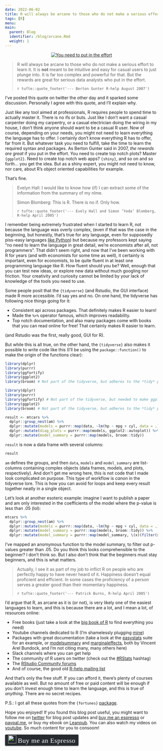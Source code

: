 ```yaml
---
date: 2022-06-02
title: R will always be arcane to those who do not make a serious effort to learn it...
tags: [R]
menu:
main:
  parent: Blog
  identifier: /blog/arcane.Rmd
  weight: 1
---
```


<div style="text-align:center;">
<p><a href="https://adv-r.hadley.nz/">
<img src="/img/third_impact.png" title = "You need to put in the effort"></a></p>
</div>


> R will always be arcane to those who do not make a serious effort to learn it. 
> It is **not** meant to be intuitive and easy for casual users to just plunge into.
> It is far too complex and powerful for that. 
> But the rewards are great for serious data analysts who put in the effort.
>
> `r tufte::quote_footer('--- Berton Gunter R-help August 2007')`

I've posted this quote on twitter the other day and it sparked some discussion. Personally I agree
with this quote, and I'll explain why.

Just like any tool aimed at professionals, R requires people to spend time to actually master it.
There is no ifs or buts. Just like I don't want a casual carpenter doing my carpentry, or a casual
electrician doing the wiring in my house, I don't think anyone should want to be a casual R user.
Now of course, depending on your needs, you might not need to learn everything the language has to
offer. I certainly don't know everything R has to offer, far from it. But whatever task you need to
fulfill, take the time to learn the required syntax and packages. As Berton Gunter said in 2007,
*the rewards are great* if you put in the effort. You need to create top notch plots? Master
`{ggplot2}`. Need to create top notch web apps? `{shiny}`, and so on and so forth... you get the
idea. But as a shiny expert, you might not need to know, nor care, about R's object oriented
capabilities for example.

That's fine.

> Evelyn Hall: I would like to know how (if) I can extract some of the information from the summary of my nlme.
> 
> Simon Blomberg: This is R. There is no if. Only how.
> 
>  `r tufte::quote_footer('--- Evely Hall and Simon ’Yoda’ Blomberg, R-help April 2005')`

I remember being extremely frustrated when I started to learn R, not because the language was
overly complex, (even if that was the case in the beginning, but honestly, that's true for any
language, even for supposedly piss-easy languages [like
Python](https://twitter.com/Aella_Girl/status/1522633160483385345)) but because my professors kept
saying "no need to learn the language in great detail, we're economists after all, not
programmers". That didn't seem right, and now that I've been working with R for years (and with
economists for some time as well), it certainly is important, even for economists, to be quite
fluent in at least one programming language like R. How fluent should you be? Well, enough that you
can test new ideas, or explore new data without much googling nor friction. Your creativity and
curiosity cannot be limited by your lack of knowledge of the tools you need to use.

Some people posit that the `{tidyverse}` (and Rstudio, the GUI interface) made R more accessible.
I'd say yes and no. On one hand, the tidyverse has following nice things going for it:

- Consistent api across packages. That definitely makes R easier to learn!
- Made the `%>%` operator famous, which improves readability.
- Top notch documentation, and also many packages come with books that you can read online for free! That certainly makes R easier to learn.

(and Rstudio was the first, really good, GUI for R).

But while this is all true, on the other hand, the `{tidyverse}` also makes it possible to write
code like this (I'll be using the `package::function()` to make the origin of the functions clear):

```r
library(dplyr)
library(purrr)
library(ggfortify)
library(ggplot2)
library(broom) # Not part of the tidyverse, but adheres to the *tidy* principles
```

```r
library(dplyr)
library(purrr)
library(ggfortify) # Not part of the tidyverse, but needed to make ggplot2::autoplot work on lm
library(ggplot2)
library(broom) # Not part of the tidyverse, but adheres to the *tidy* principles

result <- mtcars %>%
  dplyr::group_nest(am) %>%
  dplyr::mutate(models = purrr::map(data, ~lm(hp ~ mpg + cyl, data = .))) %>%
  dplyr::mutate(diag_plots = purrr::map(models, ggplot2::autoplot)) %>%
  dplyr::mutate(model_summary = purrr::map(models, broom::tidy))

```

`result` is now a data frame with several columns:

```r
result
```

`am` defines the groups, and then `data`, `models` and `model_summary` are list-columns containing
complex objects (data frames, models, and plots, respectively). And don't get me wrong here,
this is not code that I made look complicated on purpose. This type of workflow is *canon*
in the tidyverse lore. This is how you can avoid for loops and keep every result together neatly
in a single object. 

Let's look at another esoteric example: imagine I want to publish a paper and am only interested in
the coefficients of the model where the p-value is less than .05 (lol):

```r
mtcars %>%
  dplyr::group_nest(am) %>%
  dplyr::mutate(models = purrr::map(data, ~lm(hp ~ mpg + cyl, data = .))) %>%
  dplyr::mutate(model_summary = purrr::map(models, broom::tidy)) %>%
  dplyr::mutate(model_summary = purrr::map(model_summary, \(x)(filter(x, p.value < .05))))

```

I've mapped an anomymous function to the model summary, to filter out p-values greater than .05.
Do you think this looks comprehensible to the beginner? I don't think so. But I also don't think that
the beginners must stay beginners, and this is what matters. 

> Actually, I see it as part of my job to inflict R on people who are perfectly happy to have never heard of it.
> Happiness doesn't equal proficient and efficient. 
> In some cases the proficiency of a person serves a greater good than their momentary happiness.
> 
>  `r tufte::quote_footer('--- Patrick Burns, R-help April 2005')`

I'd argue that R, as arcane as it is (or not), is very likely one of the easiest languages to
learn, and this is because there are a lot, and I mean a lot, of resources online:

- Free books (just take a look at the [big book of R](https://www.bigbookofr.com/) to find everything you need)
- Youtube channels dedicated to R (I'm shamelessly plugging [mine](https://www.youtube.com/channel/UCTZXht1RTL2Duc3eU8MYGzQ))
- Packages with great documentation (take a look at the [easystats](https://easystats.github.io/easystats/) suite for an example,
or [modelsummary](https://vincentarelbundock.github.io/modelsummary/index.html) and [marginaleffects](https://vincentarelbundock.github.io/marginaleffects/), both by Vincent Arel Bundock, and I'm not citing many, many others here)
- Slack channels where you can get help
- The community of R users on twitter (check out the [#RStats](https://twitter.com/hashtag/rstats) hashtag)
- The [RStudio Community forums](https://community.rstudio.com/#)
- And of course, the good old [R-help mailing list](https://stat.ethz.ch/mailman/listinfo/r-help)

And that's only the free stuff. If you can afford it, there's plenty of courses available as well.
But no amount of free or paid content will be enough if you don't invest enough time to learn the language,
and this is true of *anything*. There are no secret recipes.

P.S.: I got all these quotes from the `{fortunes}` [package](https://cran.r-project.org/web/packages/fortunes/index.html).

<p>Hope you enjoyed! If you found this blog post useful, you might want to follow
me on <a href="https://www.twitter.com/brodriguesco">twitter</a> for blog post updates and
<a href="https://www.buymeacoffee.com/brodriguesco">buy me an espresso</a> or <a href="https://www.paypal.me/brodriguesco">paypal.me</a>, or buy my ebook on <a href="https://leanpub.com/modern_tidyverse">Leanpub</a>.
You can also watch my videos on <a href="https://www.youtube.com/c/BrunoRodrigues1988/">youtube</a>.
So much content for you to consoom!</p>
<style>.bmc-button img{width: 27px !important;margin-bottom: 1px !important;box-shadow: none !important;border: none !important;vertical-align: middle !important;}.bmc-button{line-height: 36px !important;height:37px !important;text-decoration: none !important;display:inline-flex !important;color:#ffffff !important;background-color:#272b30 !important;border-radius: 3px !important;border: 1px solid transparent !important;padding: 1px 9px !important;font-size: 22px !important;letter-spacing:0.6px !important;box-shadow: 0px 1px 2px rgba(190, 190, 190, 0.5) !important;-webkit-box-shadow: 0px 1px 2px 2px rgba(190, 190, 190, 0.5) !important;margin: 0 auto !important;font-family:'Cookie', cursive !important;-webkit-box-sizing: border-box !important;box-sizing: border-box !important;-o-transition: 0.3s all linear !important;-webkit-transition: 0.3s all linear !important;-moz-transition: 0.3s all linear !important;-ms-transition: 0.3s all linear !important;transition: 0.3s all linear !important;}.bmc-button:hover, .bmc-button:active, .bmc-button:focus {-webkit-box-shadow: 0px 1px 2px 2px rgba(190, 190, 190, 0.5) !important;text-decoration: none !important;box-shadow: 0px 1px 2px 2px rgba(190, 190, 190, 0.5) !important;opacity: 0.85 !important;color:#82518c !important;}</style>
<p><link href="https://fonts.googleapis.com/css?family=Cookie" rel="stylesheet"><a class="bmc-button" target="_blank" href="https://www.buymeacoffee.com/brodriguesco"><img src="https://www.buymeacoffee.com/assets/img/BMC-btn-logo.svg" alt="Buy me an Espresso"><span style="margin-left:5px">Buy me an Espresso</span></a></p>
</div>
